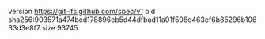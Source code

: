 version https://git-lfs.github.com/spec/v1
oid sha256:903571a474bcd178896eb5d44dfbad11a01f508e463ef6b85296b10633d3e8f7
size 93745
